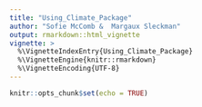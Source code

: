 ```yaml
---
title: "Using_Climate_Package"
author: "Sofie McComb &  Margaux Sleckman"
output: rmarkdown::html_vignette
vignette: >
  %\VignetteIndexEntry{Using_Climate_Package}
  %\VignetteEngine{knitr::rmarkdown}
  %\VignetteEncoding{UTF-8}
---
```


```r
knitr::opts_chunk$set(echo = TRUE)
```

